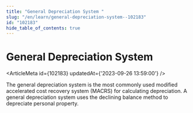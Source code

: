 ```yaml
---
title: "General Depreciation System "
slug: "/en/learn/general-depreciation-system--102183"
id: "102183"
hide_table_of_contents: true
---
```



# General Depreciation System 

<ArticleMeta id={102183} updatedAt={'2023-09-26 13:59:00'} />
<div className='border-solid border-b border-t-0 my-4 border-[var(--ifm-color-gray-300)]' />

The general depreciation system is the most commonly used modified accelerated cost recovery system (MACRS) for calculating depreciation. A general depreciation system uses the declining balance method to depreciate personal property.
